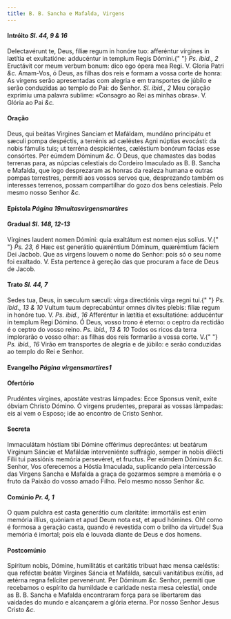 ```yaml
---
title: B. B. Sancha e Mafalda, Virgens
---
```


#### Intróito <em>Sl. 44, 9 & 16</em>

<div class="grid grid-cols-2 gap-5">
  <span class="text-justify">
    Delectavérunt te, Deus, fíliæ regum in honóre tuo: afferéntur vírgines in
    lætítia et exultatióne: adducéntur in templum Regis Dómini.{" "}
    <em>Ps. ibid., 2</em> Eructávit cor meum verbum bonum: dico ego ópera mea
    Regi. V. Gloria Patri <em>&c.</em>
  </span>
  <span class="text-justify">
    Amam-Vos, ó Deus, as filhas dos reis e formam a vossa corte de honra: As
    virgens serão apresentadas com alegria e em transportes de júbilo e serão
    conduzidas ao templo do Pai: do Senhor. <em>Sl. ibid., 2</em> Meu coração
    exprimiu uma palavra sublime: «Consagro ao Rei as minhas obras». V. Glória
    ao Pai <em>&c.</em>
  </span>
</div>

#### Oração

<div class="grid grid-cols-2 gap-5">
  <span class="text-justify">
    Deus, qui beátas Virgines Sanciam et Mafáldam, mundáno principátu et sæculi
    pompa despéctis, a terrénis ad cæléstes Agni núptias evocásti: da nobis
    fámulis tuis; ut terréna despiciéntes, cæléstium bonórum fácias esse
    consórtes. Per eúmdem Dóminum <em>&c.</em>
  </span>
  <span class="text-justify">
    Ó Deus, que chamastes das bodas terrenas para, as núpcias celestiais do
    Cordeiro Imaculado as B. B. Sancha e Mafalda, que logo desprezaram as honras
    da realeza humana e outras pompas terrestres, permiti aos vossos servos que,
    desprezando também os interesses terrenos, possam compartilhar do gozo dos
    bens celestiais. Pelo mesmo nosso Senhor <em>&c.</em>
  </span>
</div>

#### Epístola <em>Página 19muitasvirgensmartires</em>

#### Gradual <em>Sl. 148, 12-13</em>

<div class="grid grid-cols-2 gap-5">
  <span class="text-justify">
    Vírgines laudent nomen Dómini: quia exaltátum est nomen ejus solíus. V.{" "}
    <em>Ps. 23, 6</em> Hæc est generátio quæréntium Dóminum, quærémtium fáciem
    Dei Jacbob.
  </span>
  <span class="text-justify">
    Que as virgens louvem o nome do Senhor: pois só o seu nome foi exaltado. V.
    Esta pertence à gereção das que procuram a face de Deus de Jacob.
  </span>
</div>

#### Trato <em>Sl. 44, 7</em>

<div class="grid grid-cols-2 gap-5">
  <span class="text-justify">
    Sedes tua, Deus, in sæculum sæculi: virga directiónis virga regni tui.{" "}
    <em>Ps. ibid., 13 & 10</em> Vultum tuum deprecabúntur omnes divites plebis:
    filiæ regum in honóre tuo. V. <em>Ps. ibid., 16</em> Afferéntur in lætítia
    et exsultatióne: adducéntur in templum Regi Dómino.
  </span>
  <span class="text-justify">
    Ó Deus, vosso trono é eterno: o ceptro da rectidão é o ceptro do vosso
    reino. <em>Ps. ibid., 13 & 10</em> Todos os ricos da terra implorarão o
    vosso olhar: as filhas dos reis formarão a vossa corte. V.{" "}
    <em>Ps. ibid., 16</em> Virão em transportes de alegria e de júbilo: e serão
    conduzidas ao templo do Rei e Senhor.
  </span>
</div>

#### Evangelho <em>Página virgensmartires1</em>

#### Ofertório

<div class="grid grid-cols-2 gap-5">
  <span class="text-justify">
    Prudéntes virgines, apostáte vestras lámpades: Ecce Sponsus venit, exite
    óbviam Christo Dómino.
  </span>
  <span class="text-justify">
    Ó virgens prudentes, preparai as vossas lâmpadas: eis aí vem o Esposo; ide
    ao encontro de Cristo Senhor.
  </span>
</div>

#### Secreta

<div class="grid grid-cols-2 gap-5">
  <span class="text-justify">
    Immaculátam hóstiam tibi Dómine offérimus deprecántes: ut beatárum Virginum
    Sánciæ et Mafáldæ interveniénte suffrágio, semper in nobis dilécti Fílii tui
    passiónis memória persevéret, et fructus. Per eúmdem Dóminum <em>&c.</em>
  </span>
  <span class="text-justify">
    Senhor, Vos oferecemos a Hóstia Imaculada, suplicando pela intercessão das
    Virgens Sancha e Mafalda a graça de gozarmos sempre a memória e o fruto da
    Paixão do vosso amado Filho. Pelo mesmo nosso Senhor <em>&c.</em>
  </span>
</div>

#### Comúnio <em>Pr. 4, 1</em>

<div class="grid grid-cols-2 gap-5">
  <span class="text-justify">
    O quam pulchra est casta generátio cum claritáte: immortális est enim
    memória illíus, quóniam et apud Deum nota est, et apud hómines.
  </span>
  <span class="text-justify">
    Oh! como é formosa a geração casta, quando é revestida com o brilho da
    virtude! Sua memória é imortal; pois ela é louvada diante de Deus e dos
    homens.
  </span>
</div>

#### Postcomúnio

<div class="grid grid-cols-2 gap-5">
  <span class="text-justify">
    Spíritum nobis, Dómine, humilitátis et caritátis tribuat hæc mensa cæléstis:
    qua reféctæ beátæ Virgines Sáncia et Mafálda, sæculi vanitátibus exútis, ad
    ætérna regna felíciter pervenérunt. Per Dóminum <em>&c.</em>
  </span>
  <span class="text-justify">
    Senhor, permiti que recebamos o espírito da humildade e caridade nesta mesa
    celestial, onde as B. B. Sancha e Mafalda encontraram força para se
    libertarem das vaidades do mundo e alcançarem a glória eterna. Por nosso
    Senhor Jesus Cristo <em>&c.</em>
  </span>
</div>
